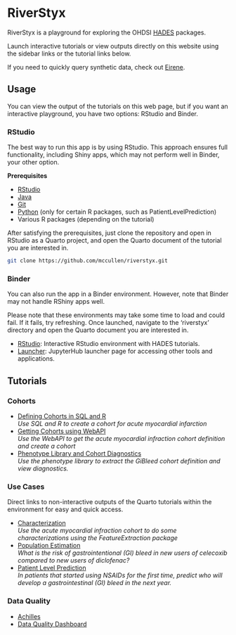 # RiverStyx

RiverStyx is a playground for exploring the OHDSI [HADES](https://ohdsi.github.io/Hades/){target="_blank"} packages.

Launch interactive tutorials or view outputs directly on this website using the sidebar links or the tutorial links below.

If you need to quickly query synthetic data, check out [Eirene](https://eirene.netlify.app/playground){target="_blank"}.

## Usage

You can view the output of the tutorials on this web page, but if you want an interactive playground, you have two options: RStudio and Binder.

### RStudio

The best way to run this app is by using RStudio. This approach ensures full functionality, including Shiny apps, which may not perform well in Binder, your other option.

**Prerequisites**

-   [RStudio](https://posit.co/download/rstudio-desktop/)
-   [Java](https://www.java.com/download/ie_manual.jsp)
-   [Git](https://git-scm.com/downloads)
-   [Python](https://www.python.org/downloads/) (only for certain R packages, such as PatientLevelPrediction)
-   Various R packages (depending on the tutorial)

After satisfying the prerequisites, just clone the repository and open in RStudio as a Quarto project, and open the Quarto document of the tutorial you are interested in.

``` bash
git clone https://github.com/mccullen/riverstyx.git
```

### Binder

You can also run the app in a Binder environment. However, note that Binder may not handle RShiny apps well.

Please note that these environments may take some time to load and could fail. If it fails, try refreshing. Once launched, navigate to the 'riverstyx' directory and open the Quarto document you are interested in.

-   [RStudio](https://mybinder.org/v2/gh/mccullen/riverstyx-env/main?urlpath=rstudio){target="_blank"}: Interactive RStudio environment with HADES tutorials.
-   [Launcher](https://mybinder.org/v2/gh/mccullen/riverstyx-env/main){target="_blank"}: JupyterHub launcher page for accessing other tools and applications.

## Tutorials

### Cohorts

-   [Defining Cohorts in SQL and R](defining-cohorts-sql.qmd)\
    *Use SQL and R to create a cohort for acute myocardial infarction*
-   [Getting Cohorts using WebAPI](webapi-cohort.qmd)\
    *Use the WebAPI to get the acute myocardial infraction cohort definition and create a cohort*
-   [Phenotype Library and Cohort Diagnostics](phenotype-library.qmd)\
    *Use the phenotype library to extract the GiBleed cohort definition and view diagnostics.*

### Use Cases

Direct links to non-interactive outputs of the Quarto tutorials within the environment for easy and quick access.

-   [Characterization](characterization.qmd)\
    *Use the acute myocardial infraction cohort to do some characterizations using the FeatureExtraction package*
-   [Population Estimation](population-estimation.qmd)\
    *What is the risk of gastrointentional (GI) bleed in new users of celecoxib compared to new users of diclofenac?*
-   [Patient Level Prediction](patient-prediction.qmd)\
    *In patients that started using NSAIDs for the first time, predict who will develop a gastrointestinal (GI) bleed in the next year.*

### Data Quality

-   [Achilles](achilles.qmd)
-   [Data Quality Dashboard](dqd.qmd)

